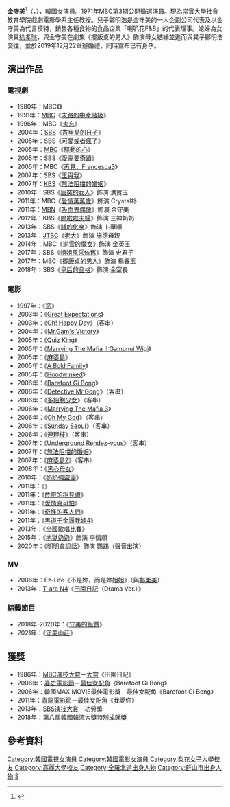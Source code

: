{{noteTA
|G1=KO Show
}}
{{藝人
| 姓名 = 金秀美
| 類型 = 女演員
| 圖片 = (우먼센스 스타) 2018년 8월호 김수미.jpg
| 原名 = 金英玉（{{lang|ko|김영옥}}）
| 國籍 = {{KOR}}
| 出生日期 = {{birth_date_and_age|1949|9|3}}
| 出生地 = {{KOR}}[[全羅北道|全羅北道]][[群山市|群山市]]{{link-ko|海新洞|해신동}}
| 身高 = 
| 語言 = [[韓語|韓語]]、[[英語|英語]]
| 教育程度 = [[高麗大學|高麗大學]][[學士|學士]]<br />[[高麗大學|高麗大學]]言論大學院[[碩士|碩士]]<br />[[梨花女子大學|梨花女子大學]]大學院女性最高領導過程[[碩士|碩士]]
}}

'''金守美'''<ref>{{Cite news|url=https://newslibrary.naver.com/viewer/index.nhn?articleId=1986122400209212012&editNo=2&printCount=1&publishDate=1986-12-24&officeId=00020&pageNo=12&printNo=20072&publishType=00020|title=金守美(김수미) 大賞(대상)차지 86 MBC 방송연기상|publisher=[[東亞日報|東亞日報]]|date=1986-12-24|accessdate=2021-03-19}}</ref>（{{lang-ko|'''김수미'''}}，{{bd|1949年|9月3日|catIdx=K金}}），[[韓國|韓國]][[演員|女演員]]。1971年MBC第3期公開徵選演員。現為[[崇實大學|崇實大學]]社會教育學院戲劇電影學系主任教授。兒子鄭明浩是金守美的一人企劃公司代表及以金守美為代言模特，銷售各種食物的食品企業「喇叭花F&B」的代表理事。媳婦為女演員[[徐孝琳|徐孝琳]]，與金守美在劇集《擺飯桌的男人》飾演母女結緣並進而與其子鄭明浩交往，並於2019年12月22舉辦婚禮，同時宣布已有身孕。

==演出作品==
===電視劇===
*1980年：MBC《{{link-ko|田園日記 (電視劇)|전원일기|田園日記}}》
*1991年：[[文化廣播_(韓國)|MBC]]《[[末路的中產階級|末路的中產階級]]》
*1996年：MBC《[[未忘|未忘]]》
*2004年：[[SBS_(韓國)|SBS]]《[[峇里島的日子|峇里島的日子]]》
*2005年：SBS《[[可愛或者瘋了|可愛或者瘋了]]》
*2005年：[[文化廣播_(韓國)|MBC]]《[[驛動的心|驛動的心]]》
*2005年：SBS《[[愛需要奇蹟|愛需要奇蹟]]》
*2005年：MBC《[[再見，Francesca3|再見，Francesca3]]》
*2007年：SBS《[[王與我|王與我]]》
*2007年：[[韓國放送公社|KBS]]《[[無法阻擋的婚姻|無法阻擋的婚姻]]》
*2010年：SBS《[[唐突的女人|唐突的女人]]》飾演 洪寶玉
*2011年：MBC《[[愛情萬萬歲_(韓國電視劇)|愛情萬萬歲]]》飾演 Crystal朴
*2011年：[[MBN|MBN]]《[[吸血鬼偶像|吸血鬼偶像]]》飾演 金守美
*2012年：KBS《[[嗚啦啦夫婦|嗚啦啦夫婦]]》飾演 三神奶奶
*2013年：SBS《[[錢的化身|錢的化身]]》飾演 卜華順
*2013年：[[JTBC|JTBC]]《[[老大_(電視劇)|老大]]》飾演 施德母親
*2014年：MBC《[[湔雪的魔女|湔雪的魔女]]》飾演 金英玉
*2017年：SBS《[[姐姐風采依舊|姐姐風采依舊]]》飾演 史君子
*2017年：MBC《[[擺飯桌的男人|擺飯桌的男人]]》飾演 楊春玉
*2018年：SBS《[[皇后的品格|皇后的品格]]》飾演 金室長

===電影===
*1997年：《[[窓_(電影)|窓]]》
*2003年：《[[Great_Expectations|Great Expectations]]》
*2003年：《[[Oh!_Happy_Day|Oh! Happy Day]]》（客串）
*2004年：《[[Mr.Gam's_Victory|Mr.Gam's Victory]]》
*2005年：《[[Quiz_King|Quiz King]]》
*2005年：《[[Marrying_The_Mafia_II:Gamunui_Wigi|Marrying The Mafia II:Gamunui Wigi]]》
*2005年：《[[麻婆島|麻婆島]]》
*2005年：《[[A_Bold_Family|A Bold Family]]》
*2005年：《[[Hoodwinked|Hoodwinked]]》
*2006年：《[[Barefoot_Gi_Bong|Barefoot Gi Bong]]》
*2006年：《[[Detective_Mr.Gong|Detective Mr.Gong]]》（客串）
*2006年：《[[多細胞少女|多細胞少女]]》（客串）
*2006年：《[[Marrying_The_Mafia_3|Marrying The Mafia 3]]》
*2006年：《[[Oh_My_God|Oh My God]]》（客串）
*2006年：《[[Sunday_Seoul|Sunday Seoul]]》（客串）
*2006年：《[[連理枝|連理枝]]》（客串）
*2007年：《[[Underground_Rendez-vous|Underground Rendez-vous]]》（客串）
*2007年：《[[無法阻擋的婚姻|無法阻擋的婚姻]]》
*2007年：《[[麻婆島2|麻婆島2]]》（客串）
*2008年：《[[黑心母女|黑心母女]]》
*2010年：《[[奶奶強盜團|奶奶強盜團]]》
*2011年：《{{link-ko|我爱你 (韓國電影)|그대를 사랑합니다 (영화)|我爱你}}》 
*2011年：《[[危險的相見禮|危險的相見禮]]》  
*2011年：《[[愛情真可怕|愛情真可怕]]》
*2011年：《[[奇怪的客人們|奇怪的客人們]]》  
*2011年：《[[黑道千金逼我嫁4|黑道千金逼我嫁4]]》
*2013年：《[[全國歌唱比賽|全國歌唱比賽]]》
*2015年：《[[地獄奶奶|地獄奶奶]]》飾演 李情順
*2020年：《[[明明會說話|明明會說話]]》飾演 鸚鵡（聲音出演）

=== MV ===
*2006年：Ez-Life《不是妳，而是妳姐姐》（與[[鄭柔美|鄭柔美]]）
*2013年：[[T-ara_N4|T-ara N4]]《[[田園日記_(迷你專輯)|田園日記]]（Drama Ver.）》

===綜藝節目===
*2018年-2020年：《[[守美的飯饌|守美的飯饌]]》
*2021年：《[[守美山莊|守美山莊]]》

== 獲獎 ==
*1986年：[[MBC演技大賞|MBC演技大賞]]－[[Template:MBC演技大獎大獎得主|大賞]]《田園日記》
*2006年：[[春史電影節|春史電影節]]－[[Template:春史電影獎最佳女配角|最佳女配角]]《Barefoot Gi Bong》
*2006年：韓國MAX MOVIE最佳電影獎－最佳女配角《Barefoot Gi Bong》
*2011年：[[青龍電影節|青龍電影節]]－[[Template:青龍電影獎最佳女配角|最佳女配角]]《我愛你》
*2013年：[[SBS演技大賞|SBS演技大賞]]－功勞獎
*2018年：第八屆韓國韓流大獎特別成就獎

== 參考資料 ==
{{reflist}}

{{百想藝術大賞}}
{{青龍電影獎}}
{{青龍電影獎最佳女配角}}
{{春史電影賞最佳女配角}}
{{MBC演技大賞大賞得主}}
{{DEFAULTSORT: Kim Soo Mi}}
[[Category:韓國電視女演員|Category:韓國電視女演員]]
[[Category:韓國電影女演員|Category:韓國電影女演員]]
[[Category:梨花女子大學校友|Category:梨花女子大學校友]]
[[Category:高麗大學校友|Category:高麗大學校友]]
[[Category:全羅北道出身人物|Category:全羅北道出身人物]]
[[Category:群山市出身人物|Category:群山市出身人物]]
[[Category:金姓|S]]